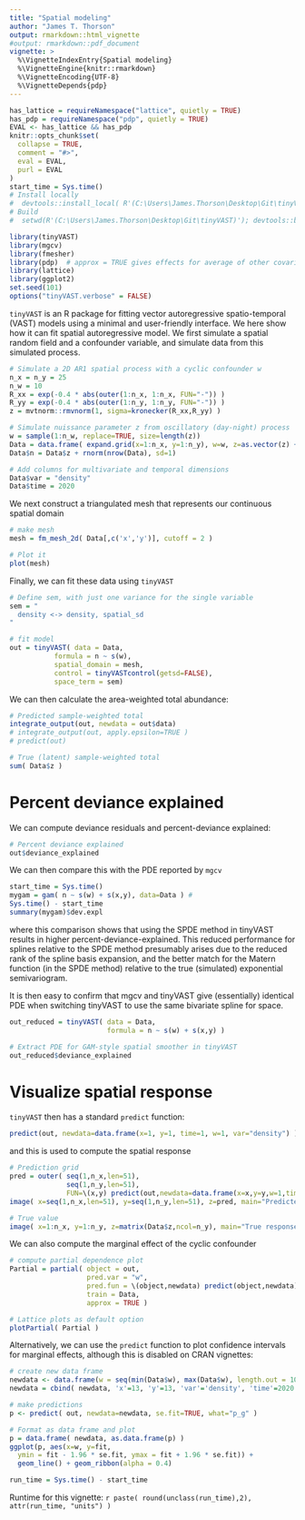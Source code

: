---
title: "Spatial modeling"
author: "James T. Thorson"
output: rmarkdown::html_vignette
#output: rmarkdown::pdf_document
vignette: >
  %\VignetteIndexEntry{Spatial modeling}
  %\VignetteEngine{knitr::rmarkdown}
  %\VignetteEncoding{UTF-8}
  %\VignetteDepends{pdp}
---

```{r, include = FALSE}
has_lattice = requireNamespace("lattice", quietly = TRUE)
has_pdp = requireNamespace("pdp", quietly = TRUE)
EVAL <- has_lattice && has_pdp
knitr::opts_chunk$set(
  collapse = TRUE,
  comment = "#>",
  eval = EVAL,
  purl = EVAL
)
start_time = Sys.time()
# Install locally
#  devtools::install_local( R'(C:\Users\James.Thorson\Desktop\Git\tinyVAST)', force=TRUE )
# Build
#  setwd(R'(C:\Users\James.Thorson\Desktop\Git\tinyVAST)'); devtools::build_rmd("vignettes/spatial.Rmd"); rmarkdown::render( "vignettes/spatial.Rmd", rmarkdown::pdf_document())
```

```{r setup, echo=TRUE, warning=FALSE, message=FALSE}
library(tinyVAST)
library(mgcv)
library(fmesher)
library(pdp)  # approx = TRUE gives effects for average of other covariates
library(lattice)
library(ggplot2)
set.seed(101)
options("tinyVAST.verbose" = FALSE)
```

`tinyVAST` is an R package for fitting vector autoregressive spatio-temporal (VAST) models using a minimal and user-friendly interface.
We here show how it can fit spatial autoregressive model.  We first simulate a spatial random field and a confounder variable, and simulate data from this simulated process.

```{r simulate_data, eval=TRUE, echo=TRUE, message=FALSE, fig.width=6, fig.height=6}
# Simulate a 2D AR1 spatial process with a cyclic confounder w
n_x = n_y = 25
n_w = 10
R_xx = exp(-0.4 * abs(outer(1:n_x, 1:n_x, FUN="-")) )
R_yy = exp(-0.4 * abs(outer(1:n_y, 1:n_y, FUN="-")) )
z = mvtnorm::rmvnorm(1, sigma=kronecker(R_xx,R_yy) )

# Simulate nuissance parameter z from oscillatory (day-night) process
w = sample(1:n_w, replace=TRUE, size=length(z))
Data = data.frame( expand.grid(x=1:n_x, y=1:n_y), w=w, z=as.vector(z) + cos(w/n_w*2*pi))
Data$n = Data$z + rnorm(nrow(Data), sd=1)

# Add columns for multivariate and temporal dimensions
Data$var = "density"
Data$time = 2020
```

We next construct a triangulated mesh that represents our continuous spatial domain

```{r make_mesh, eval=TRUE, echo=TRUE, message=FALSE, fig.width=6, fig.height=6}
# make mesh
mesh = fm_mesh_2d( Data[,c('x','y')], cutoff = 2 )

# Plot it
plot(mesh)
```

Finally, we can fit these data using `tinyVAST`
```{r fit_tinyVAST, eval=TRUE, echo=TRUE, message=FALSE, fig.width=6, fig.height=6}
# Define sem, with just one variance for the single variable
sem = "
  density <-> density, spatial_sd
"

# fit model
out = tinyVAST( data = Data,
           formula = n ~ s(w),
           spatial_domain = mesh,
           control = tinyVASTcontrol(getsd=FALSE),
           space_term = sem)
```

We can then calculate the area-weighted total abundance:
```{r calculate_total, eval=TRUE, echo=TRUE, message=FALSE, fig.width=6, fig.height=6}
# Predicted sample-weighted total
integrate_output(out, newdata = out$data)
# integrate_output(out, apply.epsilon=TRUE )
# predict(out)

# True (latent) sample-weighted total
sum( Data$z )
```


# Percent deviance explained

We can compute deviance residuals and percent-deviance explained:

```{r show_deviance_explained, eval=TRUE, echo=TRUE, message=FALSE, fig.width=6, fig.height=6}
# Percent deviance explained
out$deviance_explained
```

We can then compare this with the PDE reported by `mgcv`
```{r run_gam, eval=TRUE, echo=TRUE, message=FALSE, fig.width=6, fig.height=6}
start_time = Sys.time()
mygam = gam( n ~ s(w) + s(x,y), data=Data ) #
Sys.time() - start_time
summary(mygam)$dev.expl
```

where this comparison shows that using the SPDE method in tinyVAST results in higher percent-deviance-explained.  This reduced performance for splines relative to the SPDE method presumably arises due to the reduced rank of the spline basis expansion, and the better match for the Matern function (in the SPDE method) relative to the true (simulated) exponential semivariogram.

It is then easy to confirm that mgcv and tinyVAST give (essentially) identical PDE when switching tinyVAST to use the same bivariate spline for space.

```{r run_reduced_tinyVAST, eval=TRUE, echo=TRUE, message=FALSE, fig.width=6, fig.height=6}
out_reduced = tinyVAST( data = Data,
                        formula = n ~ s(w) + s(x,y) )

# Extract PDE for GAM-style spatial smoother in tinyVAST
out_reduced$deviance_explained
```

# Visualize spatial response

`tinyVAST` then has a standard `predict` function:
```{r show_predict, eval=TRUE, echo=TRUE, message=FALSE, fig.width=6, fig.height=6}
predict(out, newdata=data.frame(x=1, y=1, time=1, w=1, var="density") )
```

and this is used to compute the spatial response
```{r show_image, eval=TRUE, echo=TRUE, message=FALSE, fig.width=6, fig.height=6}
# Prediction grid
pred = outer( seq(1,n_x,len=51),
              seq(1,n_y,len=51),
              FUN=\(x,y) predict(out,newdata=data.frame(x=x,y=y,w=1,time=1,var="density")) )
image( x=seq(1,n_x,len=51), y=seq(1,n_y,len=51), z=pred, main="Predicted response" )

# True value
image( x=1:n_x, y=1:n_y, z=matrix(Data$z,ncol=n_y), main="True response" )
```

We can also compute the marginal effect of the cyclic confounder
```{r show_partial, eval=TRUE, echo=TRUE, message=FALSE, fig.width=6, fig.height=6}
# compute partial dependence plot
Partial = partial( object = out,
                   pred.var = "w",
                   pred.fun = \(object,newdata) predict(object,newdata),
                   train = Data,
                   approx = TRUE )

# Lattice plots as default option
plotPartial( Partial )
```

Alternatively, we can use the `predict` function to plot confidence intervals for marginal effects, although this is disabled on CRAN vignettes:

```{r show_ggplot, eval=TRUE, echo=TRUE, message=FALSE, fig.width=6, fig.height=6}
# create new data frame
newdata <- data.frame(w = seq(min(Data$w), max(Data$w), length.out = 100))
newdata = cbind( newdata, 'x'=13, 'y'=13, 'var'='density', 'time'=2020 )

# make predictions
p <- predict( out, newdata=newdata, se.fit=TRUE, what="p_g" )

# Format as data frame and plot
p = data.frame( newdata, as.data.frame(p) )
ggplot(p, aes(x=w, y=fit,
  ymin = fit - 1.96 * se.fit, ymax = fit + 1.96 * se.fit)) +
  geom_line() + geom_ribbon(alpha = 0.4)
```


```{r, include = FALSE, warning=FALSE, message=FALSE}
run_time = Sys.time() - start_time
```
Runtime for this vignette: `r paste( round(unclass(run_time),2), attr(run_time, "units") )`
